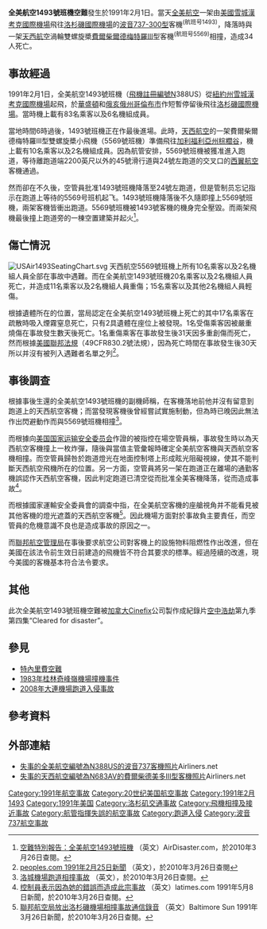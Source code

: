 {{noteTA
|1=zh-hant:雪城; zh-hans:锡拉丘兹;
}}
{{Rough_translation}}
{{Infobox Airliner accident
|name= 全美航空1493號班機空難
|Crash image= USAir Flight 1493 traffic movements.svg
|Image caption= 事发时两机的运行路线
|Date= 1991年2月1日
|Type= 因空管失誤造成跑道相撞
|Site= {{US}}[[洛杉磯國際機場|洛杉磯國際機場]]
|total_passengers = 91
|total_injuries = 30
|total_fatalities = 35（包括事故發生後31天后死亡的乘客）
|total_survivors = 66
<!--航機資料-->
|Aircraft1=全美航空1493號班機 
|Aircraft Type= [[波音737|波音737-3B7]]
|Operator= [[全美航空|全美航空]]（USAir）
|Origin= 
|Destination= 
|Tail Number= N388US
|plane1_passengers = 83
|plane1_crew = 6
|plane1_injuries = 30（重伤13，轻伤17）
|plane1_fatalities= 23（包括事故發生後31天后死亡的乘客）
|plane1_survivors = 66
|Aircraft2= 天西航空5569號班機
|Aircraft Type2= [[費爾柴爾德梅特羅|費爾柴爾德梅特羅]]III型（Fairchild Metro III）
|Operator2= [[天西航空|天西航空]]（SkyWest Airlines）
|Origin2= 
|Destination2= 
|Tail Number2= N683AV
|Passengers2= 10
|Crew2= 2
|Survivors2= 0
}}
'''全美航空1493號班機空難'''發生於1991年2月1日。當天[[全美航空|全美航空]]一架由[[美國|美國]][[雪城漢考克國際機場|雪城漢考克國際機場]]飛往[[洛杉磯國際機場|洛杉磯國際機場]]的[[波音737|波音737-300型]]客機<sup>(航班号1493)</sup>，降落時與一架[[天西航空|天西航空]]渦輪雙螺旋槳[[費爾柴爾德梅特羅|費爾柴爾德梅特羅]]III型客機<sup>(航班号5569)</sup>相撞，造成34人死亡。

== 事故經過 ==
1991年2月1日，全美航空1493號班機（[[飛機註冊編號|飛機註冊編號]]N388US）從[[紐約州|紐約州]][[雪城漢考克國際機場|雪城漢考克國際機場]]起飛，於[[华盛顿哥伦比亚特区|華盛頓]]和[[哥伦布_(俄亥俄州)|俄亥俄州哥倫布市]]作短暫停留後飛往[[洛杉磯國際機場|洛杉磯國際機場]]。當時機上載有83名乘客以及6名機組成員。

當地時間6時過後，1493號班機正在作最後進場。此時，[[天西航空|天西航空]]的一架費爾柴爾德梅特羅III型雙螺旋槳小飛機（5569號班機）準備飛往[[棕櫚谷_(加利福尼亞州)|加利福利亞州棕櫚谷]]，機上載有10名乘客以及2名機組成員。因為航管安排，5569號班機被獲准進入跑道，等待離跑道端2200英尺以外的45號滑行道與24號左跑道的交叉口的[[西翼航空|西翼航空]]客機通過。

然而卻在不久後，空管員批准1493號班機降落至24號左跑道，但是管制员忘记指示在跑道上等待的5569号班机起飞。1493號班機降落後不久隨即撞上5569號班機，兩架客機皆衝出跑道。5569號班機被1493號客機的機身完全壓毀。而兩架飛機最後撞上跑道旁的一棟空置建築并起火<ref>[http://www.airdisaster.com/special/special-us1493.shtml 空難特別報告：全美航空1493號班機] {{Wayback|url=http://www.airdisaster.com/special/special-us1493.shtml |date=20091011065232 }}（英文）AirDisaster.com，於2010年3月26日查閱。</ref>。

== 傷亡情況 ==
[[File:USAir1493SeatingChart.svg|thumb]] 
天西航空5569號班機上所有10名乘客以及2名機組人員全部在事故中遇難。而在全美航空1493號班機20名乘客以及2名機組人員死亡，并造成11名乘客以及2名機組人員重傷；15名乘客以及其他2名機組人員輕傷。

根據遺體所在的位置，當局認定在全美航空1493號班機上死亡的其中17名乘客在疏散時吸入煙霧窒息死亡，只有2具遺體在座位上被發現。1名受傷乘客因被嚴重燒傷在事故發生數天後死亡。1名重傷乘客在事故發生後31天因多重創傷而死亡，然而根據[[美國聯邦法規|美國聯邦法規]]（49CFR830.2號法規），因為死亡時間在事故發生後30天所以并沒有被列入遇難者名單之列<ref>[http://www.people.com/people/archive/article/0,,20114515,00.html peoples.com 1991年2月25日新聞] {{Wayback|url=http://www.people.com/people/archive/article/0,,20114515,00.html |date=20100716210710 }}（英文），於2010年3月26日查閱</ref>。

== 事後調查 ==
根據事後生還的全美航空1493號班機的副機師稱，在客機落地前他并沒有留意到跑道上的天西航空客機；而當發現客機後曾經嘗試實施制動，但為時已晚因此無法作出閃避動作而與5569號班機相撞<ref>[http://www.users.on.net/~gavin_n/Aviation/lax_coll.html 洛城機場跑道相撞事故] {{Wayback|url=http://www.users.on.net/~gavin_n/Aviation/lax_coll.html |date=20160303171507 }}（英文），於2010年3月26日查閱。</ref>。

而根據向[[美国国家运输安全委员会|美国国家运输安全委员会]]作證的被指控在場空管員稱，事故發生時以為天西航空客機撞上一枚炸彈，隨後與當值主管彙報時確定全美航空客機與天西航空客機相撞。而空管員歸咎於跑道燈光在地面控制塔上形成眩光阻礙視線，使其不能判斷天西航空飛機所在的位置。另一方面，空管員將另一架在跑道正在離場的通勤客機誤認作天西航空客機，因此判定跑道已清空從而批准全美客機降落，從而造成事故<ref>[http://articles.latimes.com/1991-05-08/news/mn-1325_1_runway-collision 控制員表示因為她的錯誤而造成此宗事故] {{Wayback|url=http://articles.latimes.com/1991-05-08/news/mn-1325_1_runway-collision |date=20160124140016 }}（英文）latimes.com 1991年5月8日新聞，於2010年3月26日查閱。</ref>。

而根據國家運輸安全委員會的調查中指，在全美航空客機的座艙視角并不能看見被其他客機的燈光遮蓋的天西航空客機<ref>[http://articles.baltimoresun.com/1991-03-26/news/1991085042_1_skywest-plane-down-the-runway 聯邦航空局放出洛杉磯機場相撞事故通信錄音] {{Wayback|url=http://articles.baltimoresun.com/1991-03-26/news/1991085042_1_skywest-plane-down-the-runway |date=20101223061057 }}（英文）Baltimore Sun 1991年3月26日新聞，於2010年3月26日查閱。</ref>。因此機場方面對於事故負主要責任，而空管員的危機意識不良也是造成事故的原因之一。

而[[聯邦航空管理局|聯邦航空管理局]]在事後要求航空公司對客機上的設施物料阻燃性作出改進，但在美國在該法令前生效日前建造的飛機皆不符合其要求的標準。經過陸續的改進，現今美國的客機基本符合法令要求。

== 其他 ==
此次全美航空1493號班機空難被[[加拿大|加拿大]]Cinefix公司製作成紀錄片[[空中浩劫|空中浩劫]]第九季第四集“Cleared for disaster”。

== 參見 ==
*[[特內里費空難|特內里費空難]]
*[[1983年桂林奇峰嶺機場撞機事件|1983年桂林奇峰嶺機場撞機事件]]
*[[2008年大連機場跑道入侵事故|2008年大連機場跑道入侵事故]]

== 參考資料 ==
{{reflist|2}}

== 外部連結 ==
* [http://www.airliners.net/photo/USAir/Boeing-737-3B7/1002850/&sid=6e7b4c136c14d2a125d89c33140d96be 失事的全美航空編號為N388US的波音737客機照片]{{Wayback|url=http://www.airliners.net/photo/USAir/Boeing-737-3B7/1002850/%26sid%3D6e7b4c136c14d2a125d89c33140d96be |date=20160305042152 }}Airliners.net
* [http://www.airliners.net/photo/SkyWest-Airlines/Fairchild-SA-227AC-Metro/0921264/&sid=7ee9824cf6ab1ee4e9a0f0f99065b491 失事的天西航空編號為N683AV的費爾柴德美多III型客機照片]{{Wayback|url=http://www.airliners.net/photo/SkyWest-Airlines/Fairchild-SA-227AC-Metro/0921264/%26sid%3D7ee9824cf6ab1ee4e9a0f0f99065b491 |date=20160305021210 }}Airliners.net

{{1991年航空事故}}
{{Mayday NavBox}}

[[Category:1991年航空事故|Category:1991年航空事故]]
[[Category:20世纪美国航空事故|Category:20世纪美国航空事故]]
[[Category:1991年2月|Category:1991年2月]]
[[Category:全美航空公司航空事故|1493]]
[[Category:1991年美国|Category:1991年美国]]
[[Category:洛杉矶交通事故|Category:洛杉矶交通事故]]
[[Category:飛機相撞及接近事故|Category:飛機相撞及接近事故]]
[[Category:航管指揮失誤的航空事故|Category:航管指揮失誤的航空事故]]
[[Category:跑道入侵|Category:跑道入侵]]
[[Category:波音737航空事故|Category:波音737航空事故]]